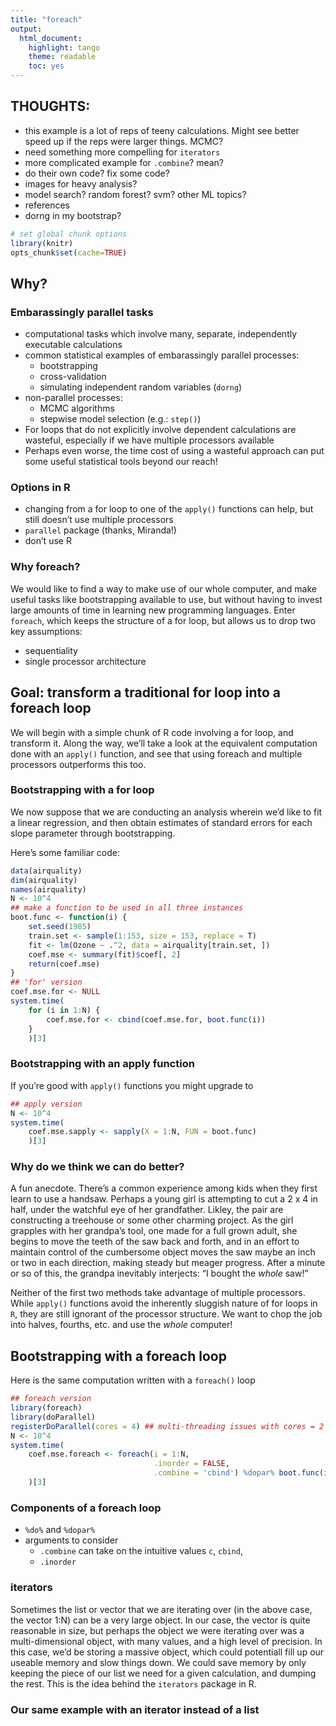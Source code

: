 ```yaml
---
title: "foreach"
output:
  html_document:
    highlight: tango
    theme: readable
    toc: yes
---
```

<!--
% CSP course: moving from for to foreach
% Henry Scharf
% 10/13/2014
-->

## THOUGHTS: 
- this example is a lot of reps of teeny calculations. Might see better speed up if the reps were larger things. MCMC?
- need something more compelling for `iterators`
- more complicated example for `.combine`? mean?
- do their own code? fix some code?
- images for heavy analysis?
- model search? random forest? svm? other ML topics?
- references
- dorng in my bootstrap?

```r
# set global chunk options
library(knitr)
opts_chunk$set(cache=TRUE)
```
## Why?
### Embarassingly parallel tasks
- computational tasks which involve many, separate, independently executable calculations
- common statistical examples of embarassingly parallel processes: 
    - bootstrapping
    - cross-validation 
    - simulating independent random variables (`dorng`)
- non-parallel processes: 
    - MCMC algorithms 
    - stepwise model selection (e.g.: `step()`)
- For loops that do not explicitly involve dependent calculations are wasteful, especially if we have multiple processors available
- Perhaps even worse, the time cost of using a wasteful approach can put some useful statistical tools beyond our reach!

### Options in R
- changing from a for loop to one of the `apply()` functions can help, but still doesn't use multiple processors
- `parallel` package (thanks, Miranda!)
- don't use R

### Why foreach?
We would like to find a way to make use of our whole computer, and make useful tasks like bootstrapping available to use, but without having to invest large amounts of time in learning new programming languages. Enter `foreach`, which keeps the structure of a for loop, but allows us to drop two key assumptions: 

- sequentiality
- single processor architecture

## Goal: transform a traditional for loop into a foreach loop
We will begin with a simple chunk of R code involving a for loop, and transform it. Along the way, we'll take a look at the equivalent computation done with an `apply()` function, and see that using foreach and multiple processors outperforms this too.

### Bootstrapping with a for loop
We now suppose that we are conducting an analysis wherein we'd like to fit a linear regression, and then obtain estimates of standard errors for each slope parameter through bootstrapping. 

Here's some familiar code:
```r
data(airquality)
dim(airquality)
names(airquality)
N <- 10^4
## make a function to be used in all three instances
boot.func <- function(i) {
    set.seed(1985)
    train.set <- sample(1:153, size = 153, replace = T)
    fit <- lm(Ozone ~ .^2, data = airquality[train.set, ])
    coef.mse <- summary(fit)$coef[, 2]
    return(coef.mse)
}
## 'for' version
coef.mse.for <- NULL
system.time(
    for (i in 1:N) {
        coef.mse.for <- cbind(coef.mse.for, boot.func(i))
    }
    )[3]
```

### Bootstrapping with an apply function
If you're good with `apply()` functions you might upgrade to
```r
## apply version
N <- 10^4
system.time(
    coef.mse.sapply <- sapply(X = 1:N, FUN = boot.func)
    )[3]
```

### Why do we think we can do better?
A fun anecdote. There's a common experience among kids when they first learn to use a handsaw. Perhaps a young girl is attempting to cut a 2 x 4 in half, under the watchful eye of her grandfather. Likley, the pair are constructing a treehouse or some other charming project. As the girl grapples with her grandpa's tool, one made for a full grown adult, she begins to move the teeth of the saw back and forth, and in an effort to maintain control of the cumbersome object moves the saw maybe an inch or two in each direction, making steady but meager progress. After a minute or so of this, the grandpa inevitably interjects: "I bought the _whole_ saw!"

Neither of the first two methods take advantage of multiple processors. While `apply()` functions avoid the inherently sluggish nature of for loops in `R`, they are still ignorant of the processor structure. We want to chop the job into halves, fourths, etc. and use the _whole_ computer!

##  Bootstrapping with a foreach loop
Here is the same computation written with a `foreach()` loop
```r
## foreach version
library(foreach)
library(doParallel)
registerDoParallel(cores = 4) ## multi-threading issues with cores = 2
N <- 10^4
system.time(
    coef.mse.foreach <- foreach(i = 1:N,
                                .inorder = FALSE,
                                .combine = 'cbind') %dopar% boot.func(i)
    )[3]
```

### Components of a foreach loop
* `%do%` and `%dopar%`
* arguments to consider
    - `.combine` can take on the intuitive values `c`, `cbind`, 
    - `.inorder`
    
### iterators
Sometimes the list or vector that we are iterating over (in the above case, the vector 1:N) can be a very large object. In our case, the vector is quite reasonable in size, but perhaps the object we were iterating over was a multi-dimensional object, with many values, and a high level of precision. In this case, we'd be storing a massive object, which could potentiall fill up our useable memory and slow things down. We could save memory by only keeping the piece of our list we need for a given calculation, and dumping the rest. This is the idea behind the `iterators` package in R.

### Our same example with an iterator instead of a list

